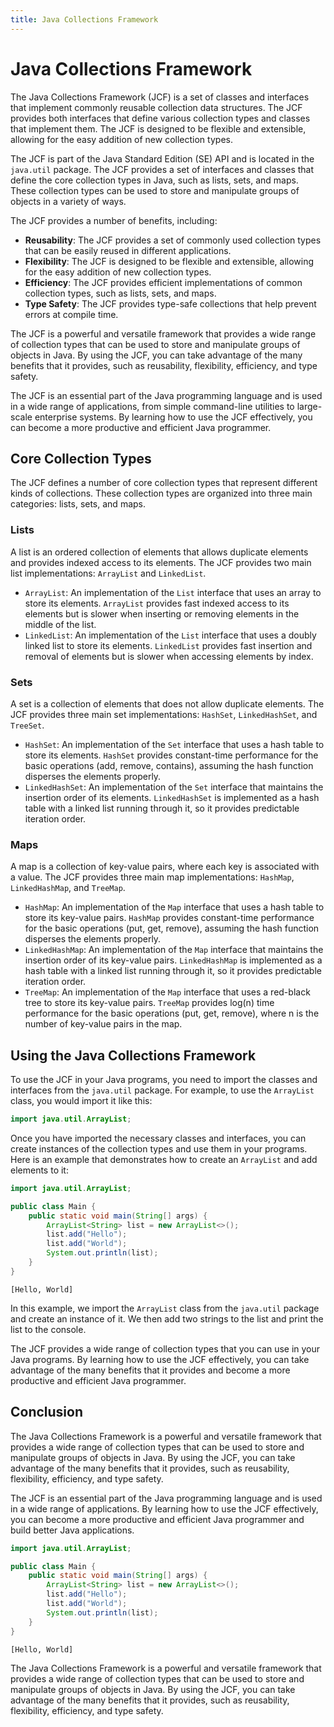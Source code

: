 ```yaml
---
title: Java Collections Framework
---
```


# Java Collections Framework

The Java Collections Framework (JCF) is a set of classes and interfaces that implement commonly reusable collection data structures. The JCF provides both interfaces that define various collection types and classes that implement them. The JCF is designed to be flexible and extensible, allowing for the easy addition of new collection types.

The JCF is part of the Java Standard Edition (SE) API and is located in the `java.util` package. The JCF provides a set of interfaces and classes that define the core collection types in Java, such as lists, sets, and maps. These collection types can be used to store and manipulate groups of objects in a variety of ways.

The JCF provides a number of benefits, including:

- **Reusability**: The JCF provides a set of commonly used collection types that can be easily reused in different applications.
- **Flexibility**: The JCF is designed to be flexible and extensible, allowing for the easy addition of new collection types.
- **Efficiency**: The JCF provides efficient implementations of common collection types, such as lists, sets, and maps.
- **Type Safety**: The JCF provides type-safe collections that help prevent errors at compile time.

The JCF is a powerful and versatile framework that provides a wide range of collection types that can be used to store and manipulate groups of objects in Java. By using the JCF, you can take advantage of the many benefits that it provides, such as reusability, flexibility, efficiency, and type safety.

The JCF is an essential part of the Java programming language and is used in a wide range of applications, from simple command-line utilities to large-scale enterprise systems. By learning how to use the JCF effectively, you can become a more productive and efficient Java programmer.

## Core Collection Types

The JCF defines a number of core collection types that represent different kinds of collections. These collection types are organized into three main categories: lists, sets, and maps.

### Lists

A list is an ordered collection of elements that allows duplicate elements and provides indexed access to its elements. The JCF provides two main list implementations: `ArrayList` and `LinkedList`.

- `ArrayList`: An implementation of the `List` interface that uses an array to store its elements. `ArrayList` provides fast indexed access to its elements but is slower when inserting or removing elements in the middle of the list.
- `LinkedList`: An implementation of the `List` interface that uses a doubly linked list to store its elements. `LinkedList` provides fast insertion and removal of elements but is slower when accessing elements by index.

### Sets

A set is a collection of elements that does not allow duplicate elements. The JCF provides three main set implementations: `HashSet`, `LinkedHashSet`, and `TreeSet`.

- `HashSet`: An implementation of the `Set` interface that uses a hash table to store its elements. `HashSet` provides constant-time performance for the basic operations (add, remove, contains), assuming the hash function disperses the elements properly.
- `LinkedHashSet`: An implementation of the `Set` interface that maintains the insertion order of its elements. `LinkedHashSet` is implemented as a hash table with a linked list running through it, so it provides predictable iteration order.

### Maps

A map is a collection of key-value pairs, where each key is associated with a value. The JCF provides three main map implementations: `HashMap`, `LinkedHashMap`, and `TreeMap`.

- `HashMap`: An implementation of the `Map` interface that uses a hash table to store its key-value pairs. `HashMap` provides constant-time performance for the basic operations (put, get, remove), assuming the hash function disperses the elements properly.
- `LinkedHashMap`: An implementation of the `Map` interface that maintains the insertion order of its key-value pairs. `LinkedHashMap` is implemented as a hash table with a linked list running through it, so it provides predictable iteration order.
- `TreeMap`: An implementation of the `Map` interface that uses a red-black tree to store its key-value pairs. `TreeMap` provides log(n) time performance for the basic operations (put, get, remove), where n is the number of key-value pairs in the map.

## Using the Java Collections Framework

To use the JCF in your Java programs, you need to import the classes and interfaces from the `java.util` package. For example, to use the `ArrayList` class, you would import it like this:

```java
import java.util.ArrayList;
```

Once you have imported the necessary classes and interfaces, you can create instances of the collection types and use them in your programs. Here is an example that demonstrates how to create an `ArrayList` and add elements to it:

```java
import java.util.ArrayList;

public class Main {
    public static void main(String[] args) {
        ArrayList<String> list = new ArrayList<>();
        list.add("Hello");
        list.add("World");
        System.out.println(list);
    }
}
```
```cli
[Hello, World]
```

In this example, we import the `ArrayList` class from the `java.util` package and create an instance of it. We then add two strings to the list and print the list to the console.

The JCF provides a wide range of collection types that you can use in your Java programs. By learning how to use the JCF effectively, you can take advantage of the many benefits that it provides and become a more productive and efficient Java programmer.

## Conclusion

The Java Collections Framework is a powerful and versatile framework that provides a wide range of collection types that can be used to store and manipulate groups of objects in Java. By using the JCF, you can take advantage of the many benefits that it provides, such as reusability, flexibility, efficiency, and type safety.

The JCF is an essential part of the Java programming language and is used in a wide range of applications. By learning how to use the JCF effectively, you can become a more productive and efficient Java programmer and build better Java applications.


```java
import java.util.ArrayList;

public class Main {
    public static void main(String[] args) {
        ArrayList<String> list = new ArrayList<>();
        list.add("Hello");
        list.add("World");
        System.out.println(list);
    }
}
```
```cli
[Hello, World]
```

The Java Collections Framework is a powerful and versatile framework that provides a wide range of collection types that can be used to store and manipulate groups of objects in Java. By using the JCF, you can take advantage of the many benefits that it provides, such as reusability, flexibility, efficiency, and type safety.

